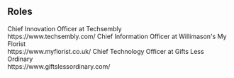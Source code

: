## Roles

<ProjectCard title="2019 - Present" link="https://www.techsembly.com/" bg="linear-gradient(to right, #d4145a 0%, #fbb03b 100%)">
Chief Innovation Officer at Techsembly<br/>https://www.techsembly.com/ 
</ProjectCard>

<ProjectCard title="2018 - Present" link="https://www.myflorist.co.uk/" bg="linear-gradient(to right, #009245 0%, #fcee21 100%)">
Chief Information Officer at Willimason's My Florist<br/>https://www.myflorist.co.uk/ 
</ProjectCard>

<ProjectCard title="2015 - Present" link="https://www.giftslessordinary.com/" bg="linear-gradient(to right, #662d8c 0%, #ed1e79 100%)">
Chief Technology Officer at Gifts Less Ordinary<br/>https://www.giftslessordinary.com/
</ProjectCard>
